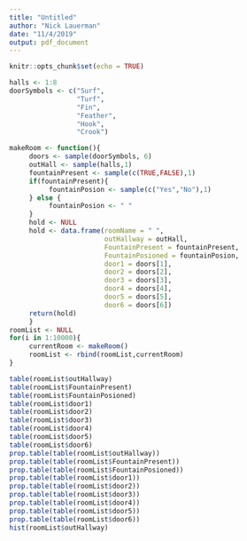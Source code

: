```yaml
---
title: "Untitled"
author: "Nick Lauerman"
date: "11/4/2019"
output: pdf_document
---
```


```r
knitr::opts_chunk$set(echo = TRUE)
```

```r
halls <- 1:8
doorSymbols <- c("Surf",
                 "Turf",
                 "Fin",
                 "Feather",
                 "Hook",
                 "Crook")
```


```r
makeRoom <- function(){
     doors <- sample(doorSymbols, 6)
     outHall <- sample(halls,1)
     fountainPresent <- sample(c(TRUE,FALSE),1)
     if(fountainPresent){
          fountainPosion <- sample(c("Yes","No"),1)
     } else {
          fountainPosion <- " "
     }
     hold <- NULL
     hold <- data.frame(roomName = " ",
                        outHallway = outHall,
                        FountainPresent = fountainPresent,
                        FountainPosioned = fountainPosion,
                        door1 = doors[1],
                        door2 = doors[2],
                        door3 = doors[3],
                        door4 = doors[4],
                        door5 = doors[5],
                        door6 = doors[6])
     return(hold)
     }
roomList <- NULL
for(i in 1:10000){
     currentRoom <- makeRoom()
     roomList <- rbind(roomList,currentRoom)
}
```

```r
table(roomList$outHallway)
table(roomList$FountainPresent)
table(roomList$FountainPosioned)
table(roomList$door1)
table(roomList$door2)
table(roomList$door3)
table(roomList$door4)
table(roomList$door5)
table(roomList$door6)
prop.table(table(roomList$outHallway))
prop.table(table(roomList$FountainPresent))
prop.table(table(roomList$FountainPosioned))
prop.table(table(roomList$door1))
prop.table(table(roomList$door2))
prop.table(table(roomList$door3))
prop.table(table(roomList$door4))
prop.table(table(roomList$door5))
prop.table(table(roomList$door6))
hist(roomList$outHallway)
```

